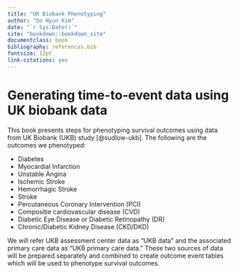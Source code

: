```yaml
--- 
title: "UK Biobank Phenotyping"
author: "Do Hyun Kim"
date: "`r Sys.Date()`"
site: "bookdown::bookdown_site"
documentclass: book
bibliography: references.bib
fontsize: 12pt
link-citations: yes
---
```


# Generating time-to-event data using UK biobank data {-}

This book presents steps for phenotyping survival outcomes using data from UK Biobank (UKB) study [@sudlow-ukb]. The following are the outcomes we phenotyped:

- Diabetes
- Myocardial Infarction
- Unstable Angina
- Ischemic Stroke
- Hemorrhagic Stroke
- Stroke
- Percutaneous Coronary Intervention (PCI)
- Compositie cardiovascular disease (CVD)
- Diabetic Eye Disease or Diabetic Retinopathy (DR)
- Chronic/Diabetic Kidney Disease (CKD/DKD)

We will refer UKB assessment center data as "UKB data" and the associated primary care data as "UKB primary care data." These two sources of data will be prepared separately and combined to create outcome event tables which will be used to phenotype survival outcomes.


